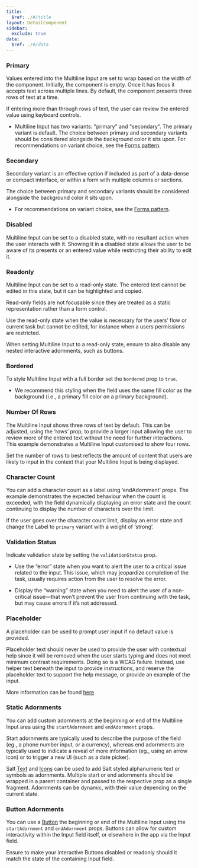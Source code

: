 ```yaml
---
title: 
  $ref: ./#/title
layout: DetailComponent
sidebar:
  exclude: true
data:
  $ref: ./#/data
---
```


<LivePreviewControls>
<LivePreview componentName="multiline-input" exampleName="Primary" >

### Primary

Values entered into the Multiline Input are set to wrap based on the width of the component. Initially, the component is empty. Once it has focus it accepts text across multiple lines. By default, the component presents three rows of text at a time.

If entering more than through rows of text, the user can review the entered value using keyboard controls.

- Multiline Input has two variants: "primary" and "secondary". The primary variant is default. The choice between primary and secondary variants should be considered alongside the background color it sits upon. For recommendations on variant choice, see the [Forms pattern](/salt/patterns/forms).

</LivePreview>

<LivePreview componentName="multiline-input" exampleName="Secondary">

### Secondary

Secondary variant is an effective option if included as part of a data-dense or compact interface, or within a form with multiple columns or sections.

The choice between primary and secondary variants should be considered alongside the background color it sits upon.

- For recommendations on variant choice, see the [Forms pattern](/salt/patterns/forms).

</LivePreview>
<LivePreview componentName="multiline-input" exampleName="Disabled">

### Disabled

Multiline Input can be set to a disabled state, with no resultant action when the user interacts with it. Showing it in a disabled state allows the user to be aware of its presents or an entered value while restricting their ability to edit it.

</LivePreview>
<LivePreview componentName="multiline-input" exampleName="Readonly">

### Readonly

Multiline Input can be set to a read-only state. The entered text cannot be edited in this state, but it can be highlighted and copied.

Read-only fields are not focusable since they are treated as a static representation rather than a form control.

Use the read-only state when the value is necessary for the users’ flow or current task but cannot be edited, for instance when a users permissions are restricted.

When setting Multiline Input to a read-only state, ensure to also disable any nested interactive adornments, such as buttons.

</LivePreview>
<LivePreview componentName="multiline-input" exampleName="Bordered">

### Bordered

To style Multiline Input with a full border set the `bordered` prop to `true`.

- We recommend this styling when the field uses the same fill color as the background (i.e., a primary fill color on a primary background).

</LivePreview>
<LivePreview componentName="multiline-input" exampleName="NumberOfRows">

### Number Of Rows

The Multiline Input shows three rows of text by default. This can be adjusted, using the ‘rows’ prop, to provide a larger input allowing the user to review more of the entered text without the need for further interactions. This example demonstrates a Multiline Input customised to show four rows.

Set the number of rows to best reflects the amount of content that users are likely to input in the context that your Multiline Input is being displayed.

</LivePreview>
<LivePreview componentName="multiline-input" exampleName="CharacterCount">

### Character Count

You can add a character count as a label using ‘endAdornment’ props. The example demonstrates the expected behaviour when the count is exceeded, with the field dynamically displaying an error state and the count continuing to display the number of characters over the limit.

If the user goes over the character count limit, display an error state and change the Label to `primary` variant with a weight of ‘strong’.

</LivePreview>
<LivePreview componentName="multiline-input" exampleName="ValidationStatus">

### Validation Status

Indicate validation state by setting the `validationStatus` prop.

- Use the “error” state when you want to alert the user to a critical issue related to the input. This issue, which may jeopardize completion of the task, usually requires action from the user to resolve the error.

- Display the “warning” state when you need to alert the user of a non-critical issue—that won’t prevent the user from continuing with the task, but may cause errors if it’s not addressed.

</LivePreview>
<LivePreview componentName="multiline-input" exampleName="Placeholder">

### Placeholder

A placeholder can be used to prompt user input if no default value is provided.

Placeholder text should never be used to provide the user with contextual help since it will be removed when the user starts typing and does not meet minimum contrast requirements. Doing so is a WCAG failure. Instead, use helper text beneath the input to provide instructions, and reserve the placeholder text to support the help message, or provide an example of the input.

More information can be found [here](https://www.w3.org/WAI/tutorials/forms/instructions/)

</LivePreview>
<LivePreview componentName="multiline-input" exampleName="StaticAdornments" >

### Static Adornments

You can add custom adornments at the beginning or end of the Multiline Input area using the `startAdornment` and `endAdornment` props.

Start adornments are typically used to describe the purpose of the field (eg., a phone number input, or a currency), whereas end adornments are typically used to indicate a reveal of more information (eg., using an arrow icon) or to trigger a new UI (such as a date picker).

Salt [Text](/salt/components/text) and [Icons](/salt/foundations/iconography) can be used to add Salt styled alphanumeric text or symbols as adornments. Multiple start or end adornments should be wrapped in a parent container and passed to the respective prop as a single fragment. Adornments can be dynamic, with their value depending on the current state.

</LivePreview>
<LivePreview componentName="multiline-input" exampleName="ButtonAdornments" >

### Button Adornments

You can use a [Button](/salt/components/button) the beginning or end of the Multiline Input using the `startAdornment` and `endAdornment` props. Buttons can allow for custom interactivity within the Input field itself, or elsewhere in the app via the Input field.

Ensure to make your interactive Buttons disabled or readonly should it match the state of the containing Input field.

</LivePreview>
</LivePreviewControls>
